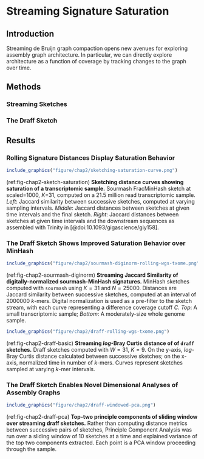 # Streaming Signature Saturation {#streaming-sketching}

<!-- This adds a different "short title" -->
\chaptermark {Signature Saturation}

\begin{sizepar}{16}{24}
\begin{description}

\item[Chapter Authors]
Camille Scott and Luiz Irber

\item[DOI]
\url{}

\end{description}
\end{sizepar}

## Introduction

Streaming de Bruijn graph compaction opens new avenues for exploring assembly graph architecture. 
In particular, we can directly explore architecture as a function of coverage by tracking changes to the graph over time.

## Methods {#chap2-methods}

### Streaming Sketches

### The Draff Sketch

## Results

### Rolling Signature Distances Display Saturation Behavior

```r
include_graphics("figure/chap2/sketching-saturation-curve.png")
```

(ref:fig-chap2-sketch-saturation) **Sketching distance curves showing saturation of a transcriptomic sample.**
Sourmash FracMinHash sketch at scaled=1000, $K$=31, computed on a 21.5 million read transcriptomic sample. *Left*: Jaccard similarity between successive sketches, computed at varying sampling intervals. *Middle*: Jaccard distances between sketches at given time intervals and the final sketch. *Right*: Jaccard distances between sketches at given time intervals and the downstream sequences as assembled with Trinity in [@doi:10.1093/gigascience/giy158].

### The Draff Sketch Shows Improved Saturation Behavior over MinHash

```r
include_graphics("figure/chap2/sourmash-diginorm-rolling-wgs-txome.png")
```

(ref:fig-chap2-sourmash-diginorm) **Streaming Jaccard Similarity of digitally-normalized sourmash-MinHash signatures.**
MinHash sketches computed with `sourmash` using $K=31$ and $N=25000$. Distances are Jaccard similarity between successive sketches, computed at an interval of 2000000 $k$-mers. Digital normalization is used as a pre-filter to the sketch stream, with each curve representing a difference coverage cutoff $C$. *Top*: A small transcriptomic sample; *Bottom*: A moderately-size whole genome sample.

```r
include_graphics("figure/chap2/draff-rolling-wgs-txome.png")
```

(ref:fig-chap2-draff-basic) **Streaming $log$-Bray Curtis distance of of `draff` sketches.**
Draff sketches computed with $W=31$, $K=9$. On the y-axis, $log$-Bray Curtis distance calculated between successive sketches; on the x-axis, normalized time in number of $k$-mers. Curves represent sketches sampled at varying $k$-mer intervals.

### The Draff Sketch Enables Novel Dimensional Analyses of Assembly Graphs

```r
include_graphics("figure/chap2/draff-windowed-pca.png")
```

(ref:fig-chap2-draff-pca) **Top-two principle components of sliding window over streaming draff sketches.**
Rather than computing distance metrics between successive pairs of sketches, Principle Component Analysis was run over a sliding window of 10 sketches at a time and explained variance of the top two components extracted. Each point is a PCA window proceeding through the sample.
